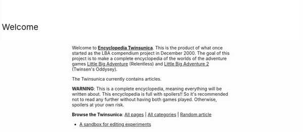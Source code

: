 ---
title: Twinsuniverse Wiki
---

<div class="firstHeading" style="font-size: 188%; padding-top: 1.65em; padding-bottom: 0.17em; float: right; position: absolute; right: 0.5em; top: 0%; width: 98%; background-color:#FFFFFF">Welcome</div>

[[Image:Welcome.gif|right]]

Welcome to '''[[Encyclopedia Twinsunica]]'''. This is the product of what once started as the LBA compendium project in December 2000. The goal of this project is to make a complete encyclopedia of the worlds of the adventure games [[wikipedia:Little Big Adventure|Little Big Adventure]] (Relentless) and [[wikipedia:Little Big Adventure 2|Little Big Adventure 2]] (Twinsen's Oddysey).

The Twinsunica currently contains '''[[Twinsunica:Statistics|{{NUMBEROFARTICLES}}]]''' articles.

'''WARNING''': This is a complete encyclopedia, meaning everything will be written about. This encyclopedia is full with spoilers!! So it's recommended not to read any further without having both games played. Otherwise, spoilers at your own risk.

'''Browse the Twinsunica''': [[Special:Allpages|All pages]] | [[Special:Categories|All categories]] | [[Special:Random|Random article]]

* [[Twinsunica:Sandbox|A sandbox for editing experiments]]